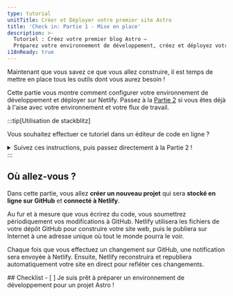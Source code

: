 ```yaml
---
type: tutorial
unitTitle: Créer et Déployer votre premier site Astro
title: 'Check in: Partie 1 - Mise en place'
description: >-
  Tutoriel : Créez votre premier blog Astro —
  Préparez votre environnement de développement, créez et déployez votre premier site Astro
i18nReady: true
---
```




Maintenant que vous savez ce que vous allez construire, il est temps de mettre en place tous les outils dont vous aurez besoin !

Cette partie vous montre comment configurer votre environnement de développement et déployer sur Netlify. Passez à la [Partie 2](/fr/tutorial/2-pages/) si vous êtes déjà à l'aise avec votre environnement et votre flux de travail.

:::tip[Utilisation de stackblitz]

Vous souhaitez effectuer ce tutoriel dans un éditeur de code en ligne ?
<details>
<summary>Suivez ces instructions, puis passez directement à la Partie 2 !</summary>

**Configurer StackBlitz**
1. Visitez [astro.new](https://astro.new) et cliquez sur le bouton pour ouvrir le modèle "Empty Project" dans StackBlitz.

2. Cliquez sur "Sign in" en haut à droite pour vous connecter à l'aide de vos identifiants GitHub.

3. Dans la partie supérieure gauche de la fenêtre de l'éditeur StackBlitz, cliquez sur "fork" (enregistrer dans le tableau de bord de votre propre compte).

4. Attendez que le projet se charge, et vous verrez un aperçu en direct de l'amorce du "Projet vide".

**Apporter une modification**

Dans le volet des fichiers, vous devriez voir `src/pages/index.astro`. Cliquez pour l'ouvrir, et suivez [Ecrivez votre première ligne d'Astro](/fr/tutorial/1-setup/3/) pour apporter une modification à ce fichier.

**Créer un dépôt GitHub**

1. Appuyez sur le bouton <kbd>Connect Repository</kbd> en haut de votre liste de fichiers, entrez un nouveau nom pour votre dépôt, et cliquez sur <kbd>Create repo & push</kbd>. 

2. Lorsque vous avez des modifications à livrer à GitHub, un bouton "Commit" apparaît en haut à gauche de votre espace de travail. En cliquant sur ce bouton, vous pourrez saisir un message de validation et mettre à jour votre dépôt.

**Déployer votre site**

Si vous souhaitez déployer votre site sur Netlify, passez à [Déployer votre site sur le web](/fr/tutorial/1-setup/5/).
Sinon, passez à la [Partie 2](/fr/tutorial/2-pages/) pour commencer à construire avec Astro !

</details>
:::

## Où allez-vous ?

Dans cette partie, vous allez **créer un nouveau projet** qui sera **stocké en ligne sur GitHub** et **connecté à Netlify**. 

Au fur et à mesure que vous écrirez du code, vous soumettrez périodiquement vos modifications à GitHub. Netlify utilisera les fichiers de votre dépôt GitHub pour construire votre site web, puis le publiera sur Internet à une adresse unique où tout le monde pourra le voir.

Chaque fois que vous effectuez un changement sur GitHub, une notification sera envoyée à Netlify. Ensuite, Netlify reconstruira et republiera automatiquement votre site en direct pour refléter ces changements.



<Box icon="check-list">
## Checklist

<Checklist>
- [ ] Je suis prêt à préparer un environnement de développement pour un projet Astro !
</Checklist>
</Box>
